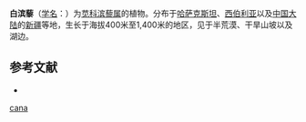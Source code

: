 {{Speciesbox
| name = 白滨藜
| status = 
| status_system = 
| image = Atriplex cana cropped.jpg
| genus = Atriplex
| species = cana
| authority = C. A. Mey.
}}

'''白滨藜'''（[[学名|学名]]：{{lang|la|''Atriplex cana''}}）为[[苋科|苋科]][[滨藜属|滨藜属]]的植物。分布于[[哈萨克斯坦|哈萨克斯坦]]、[[西伯利亚|西伯利亚]]以及[[中国大陆|中国大陆]]的[[新疆|新疆]]等地，生长于海拔400米至1,400米的地区，见于半荒漠、干旱山坡以及湖边。

== 参考文献 ==
<div class="references-small">
* {{cite web| url =http://www.bioinfo.cn/db05/KmzwSpecies.php?action=view&id=2847| title =白滨藜| work =《中国高等植物数据库全库》| publisher =中国科学院微生物研究所| author =昆明植物研究所| accessdate =2009-02-23| deadurl =yes| archiveurl =https://web.archive.org/web/20160305012043/http://www.bioinfo.cn/db05/KmzwSpecies.php?action=view&id=2847| archivedate =2016-03-05}}
</div>
{{Taxonbar|from=Q15226250}}

{{DEFAULTSORT:Atriplex cana}}
[[Category:滨藜属|cana]]


{{Amaranthaceae-stub}}